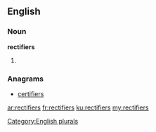 ==English==

===Noun===
'''rectifiers'''

# {{plural of|rectifier}}

===Anagrams===
* [[certifiers#English|certifiers]]

[[Category:English plurals]]

[[ar:rectifiers]]
[[fr:rectifiers]]
[[ku:rectifiers]]
[[my:rectifiers]]